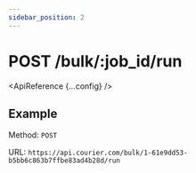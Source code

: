 ```yaml
---
sidebar_position: 2
---
```



# POST /bulk/:job_id/run

<ApiReference {...config} />

## Example

Method: `POST`

URL: `https://api.courier.com/bulk/1-61e9dd53-b5bb6c863b7ffbe83ad4b28d/run`
